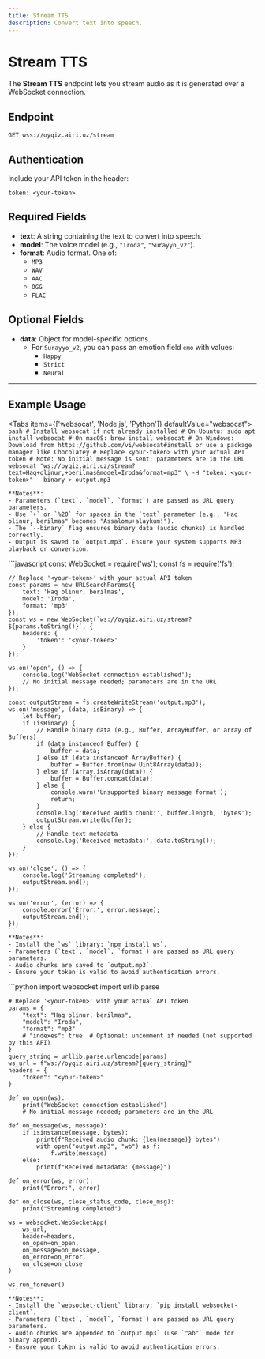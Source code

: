 ```yaml
---
title: Stream TTS
description: Convert text into speech.
---
```



# Stream TTS

The **Stream TTS** endpoint lets you stream audio as it is generated over a WebSocket connection.

## Endpoint

`GET wss://oyqiz.airi.uz/stream`

## Authentication

Include your API token in the header:

```
token: <your-token>
```

## Required Fields

- **text**: A string containing the text to convert into speech.
- **model**: The voice model (e.g., `"Iroda"`, `"Surayyo_v2"`).
- **format**: Audio format. One of:
  - `MP3`
  - `WAV`
  - `AAC`
  - `OGG`
  - `FLAC`

## Optional Fields

- **data**: Object for model-specific options.
  - For `Surayyo_v2`, you can pass an emotion field `emo` with values:
    - `Happy`
    - `Strict`
    - `Neural`

---

## Example Usage

<Tabs items={['websocat', 'Node.js', 'Python']} defaultValue="websocat">
  <Tab value="websocat">
    ```bash
    # Install websocat if not already installed
    # On Ubuntu: sudo apt install websocat
    # On macOS: brew install websocat
    # On Windows: Download from https://github.com/vi/websocat#install or use a package manager like Chocolatey
    # Replace <your-token> with your actual API token
    # Note: No initial message is sent; parameters are in the URL
    websocat "ws://oyqiz.airi.uz/stream?text=Haq+olinur,+berilmas&model=Iroda&format=mp3" \
      -H "token: <your-token>" --binary > output.mp3
    ```

    **Notes**:
    - Parameters (`text`, `model`, `format`) are passed as URL query parameters.
    - Use `+` or `%20` for spaces in the `text` parameter (e.g., "Haq olinur, berilmas" becomes "Assalomu+alaykum!").
    - The `--binary` flag ensures binary data (audio chunks) is handled correctly.
    - Output is saved to `output.mp3`. Ensure your system supports MP3 playback or conversion.

  </Tab>
  <Tab value="Node.js">
    ```javascript
    const WebSocket = require('ws');
    const fs = require('fs');

    // Replace '<your-token>' with your actual API token
    const params = new URLSearchParams({
        text: 'Haq olinur, berilmas',
        model: 'Iroda',
        format: 'mp3'
    });
    const ws = new WebSocket(`ws://oyqiz.airi.uz/stream?${params.toString()}`, {
        headers: {
            'token': '<your-token>'
        }
    });

    ws.on('open', () => {
        console.log('WebSocket connection established');
        // No initial message needed; parameters are in the URL
    });

    const outputStream = fs.createWriteStream('output.mp3');
    ws.on('message', (data, isBinary) => {
        let buffer;
        if (isBinary) {
            // Handle binary data (e.g., Buffer, ArrayBuffer, or array of Buffers)
            if (data instanceof Buffer) {
                buffer = data;
            } else if (data instanceof ArrayBuffer) {
                buffer = Buffer.from(new Uint8Array(data));
            } else if (Array.isArray(data)) {
                buffer = Buffer.concat(data);
            } else {
                console.warn('Unsupported binary message format');
                return;
            }
            console.log('Received audio chunk:', buffer.length, 'bytes');
            outputStream.write(buffer);
        } else {
            // Handle text metadata
            console.log('Received metadata:', data.toString());
        }
    });

    ws.on('close', () => {
        console.log('Streaming completed');
        outputStream.end();
    });

    ws.on('error', (error) => {
        console.error('Error:', error.message);
        outputStream.end();
    });
    ```
    **Notes**:
    - Install the `ws` library: `npm install ws`.
    - Parameters (`text`, `model`, `format`) are passed as URL query parameters.
    - Audio chunks are saved to `output.mp3`.
    - Ensure your token is valid to avoid authentication errors.

  </Tab>
  <Tab value="Python">
    ```python
    import websocket
    import urllib.parse

    # Replace '<your-token>' with your actual API token
    params = {
        "text": "Haq olinur, berilmas",
        "model": "Iroda",
        "format": "mp3"
        # "indexes": true  # Optional: uncomment if needed (not supported by this API)
    }
    query_string = urllib.parse.urlencode(params)
    ws_url = f"ws://oyqiz.airi.uz/stream?{query_string}"
    headers = {
        "token": "<your-token>"
    }

    def on_open(ws):
        print("WebSocket connection established")
        # No initial message needed; parameters are in the URL

    def on_message(ws, message):
        if isinstance(message, bytes):
            print(f"Received audio chunk: {len(message)} bytes")
            with open("output.mp3", "wb") as f:
                f.write(message)
        else:
            print(f"Received metadata: {message}")

    def on_error(ws, error):
        print("Error:", error)

    def on_close(ws, close_status_code, close_msg):
        print("Streaming completed")

    ws = websocket.WebSocketApp(
        ws_url,
        header=headers,
        on_open=on_open,
        on_message=on_message,
        on_error=on_error,
        on_close=on_close
    )

    ws.run_forever()
    ```
    **Notes**:
    - Install the `websocket-client` library: `pip install websocket-client`.
    - Parameters (`text`, `model`, `format`) are passed as URL query parameters.
    - Audio chunks are appended to `output.mp3` (use `"ab"` mode for binary append).
    - Ensure your token is valid to avoid authentication errors.

  </Tab>
</Tabs>
